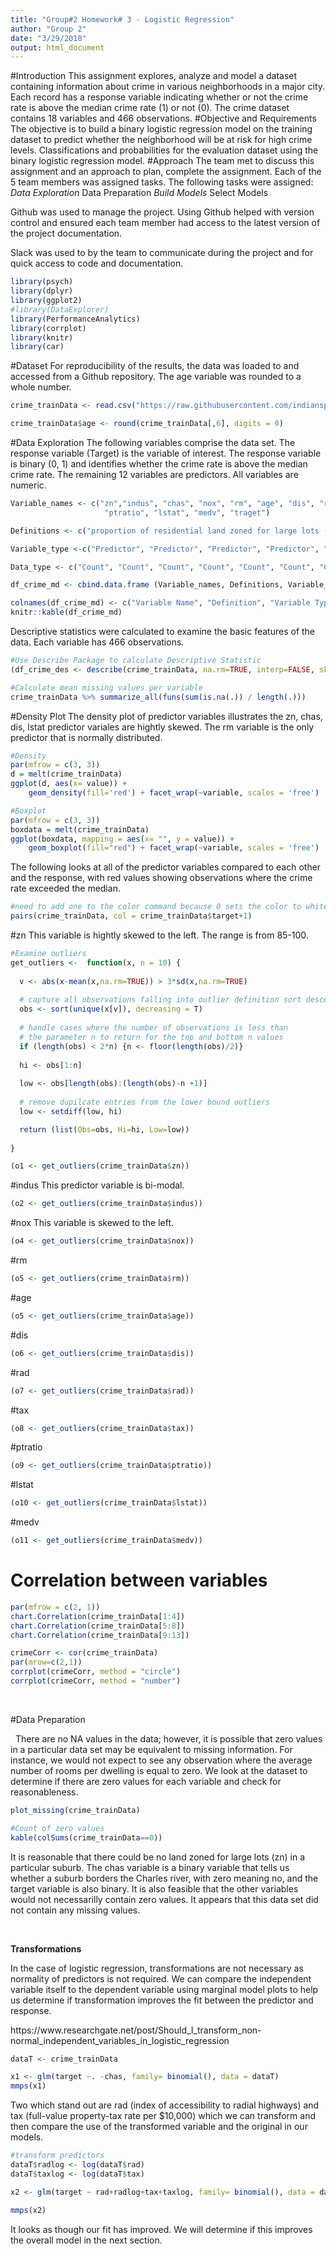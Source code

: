 ```yaml
---
title: "Group#2 Homework# 3 - Logistic Regression"
author: "Group 2"
date: "3/29/2018"
output: html_document
---
```

#Introduction
This assignment explores, analyze and model a dataset containing information about crime in various neighborhoods in a major city. Each record has a response variable indicating whether or not the crime rate is above the median crime rate (1) or not (0). The crime dataset contains 18 variables and 466 observations. 
#Objective and Requirements
The objective is to build a binary logistic regression model on the training dataset to predict whether the neighborhood will be at risk for high crime levels. Classifications and probabilities for the evaluation dataset using the binary logistic regression model. 
#Approach
The team met to discuss this assignment and an approach to plan, complete the assignment. Each of the 5 team members was assigned tasks. The following tasks were assigned:
*Data Exploration
*Data Preparation
*Build Models
*Select Models

Github was used to manage the project. Using Github helped with version control and ensured each team member had access to the latest version of the project documentation. 

Slack was used to by the team to communicate during the project and for quick access to code and documentation.
```r
library(psych)
library(dplyr)
library(ggplot2)
#library(DataExplorer)
library(PerformanceAnalytics)
library(corrplot)
library(knitr)
library(car)

```

#Dataset
For reproducibility of the results, the data was loaded to and accessed from a Github repository. The age variable was rounded to a whole number.
```r
crime_trainData <- read.csv("https://raw.githubusercontent.com/indianspice/DATA621/master/Hw3/crime-training-data_modified%20(1).csv", header = 3)

crime_trainData$age <- round(crime_trainData[,6], digits = 0)

```

#Data Exploration
The following variables comprise the data set. The response variable (Target) is the variable of interest. The response variable is binary (0, 1) and identifies whether the crime rate is above the median crime rate. The remaining 12 variables are predictors. All variables are numeric. 
```r
Variable_names <- c("zn","indus", "chas", "nox", "rm", "age", "dis", "rad", "tax",
                     "ptratio", "lstat", "medv", "traget")

Definitions <- c("proportion of residential land zoned for large lots (over 25000 square feet)", "proportion of non-retail business acres per suburb", "a dummy var. for whether the suburb borders the Charles River (1) or not (0)", "nitrogen oxides concentration (parts per 10 million)", " average number of rooms per dwelling", "proportion of owner-occupied units built prior to 1940", "weighted mean of distances to five Boston employment centers"," index of accessibility to radial highways", "full-value property-tax rate per $10,000", " pupil-teacher ratio by town", " lower status of the population (percent)", "median value of owner-occupied homes in $1000s", "whether the crime rate is above the median crime rate (1) or not (0)")

Variable_type <-c("Predictor", "Predictor", "Predictor", "Predictor", "Predictor", "Predictor", "Predictor", "Predictor", "Predictor", "Predictor", "Predictor", "Predictor", "Response")

Data_type <- c("Count", "Count", "Count", "Count", "Count", "Count", "Count", "Count", "Count", "Count", "Count", "Count", "Count")

df_crime_md <- cbind.data.frame (Variable_names, Definitions, Variable_type, Data_type)

colnames(df_crime_md) <- c("Variable Name", "Definition", "Variable Type", "Data Type") 
knitr::kable(df_crime_md)
```

Descriptive statistics were calculated to examine the basic features of the data. Each variable has 466 observations.  
```r
#Use Describe Package to calculate Descriptive Statistic
(df_crime_des <- describe(crime_trainData, na.rm=TRUE, interp=FALSE, skew=TRUE, ranges=TRUE, trim=.1, type=3, check=TRUE, fast=FALSE, quant=c(.1,.25,.75,.90), IQR=TRUE))

#Calculate mean missing values per variable
crime_trainData %>% summarize_all(funs(sum(is.na(.)) / length(.)))

```


#Density Plot
The density plot of predictor variables illustrates the zn, chas, dis, lstat predictor variales are hightly skewed. The rm variable is the only predictor that is normally distributed. 
```r
#Density
par(mfrow = c(3, 3))
d = melt(crime_trainData)
ggplot(d, aes(x= value)) + 
    geom_density(fill='red') + facet_wrap(~variable, scales = 'free') 

#Boxplot
par(mfrow = c(3, 3))
boxdata = melt(crime_trainData)
ggplot(boxdata, mapping = aes(x= "", y = value)) + 
    geom_boxplot(fill="red") + facet_wrap(~variable, scales = 'free')

```

The following looks at all of the predictor variables compared to each other and the response, with red values showing observations where the crime rate exceeded the median.
```r
#need to add one to the color command because 0 sets the color to white.
pairs(crime_trainData, col = crime_trainData$target+1)
```


#zn
This variable is hightly skewed to the left. The range is from 85-100.
```r

#Examine outliers
get_outliers <-  function(x, n = 10) {
  
  v <- abs(x-mean(x,na.rm=TRUE)) > 3*sd(x,na.rm=TRUE)
  
  # capture all observations falling into outlier definition sort descending
  obs <- sort(unique(x[v]), decreasing = T)
  
  # handle cases where the number of observations is less than 
  # the parameter n to return for the top and bottom n values
  if (length(obs) < 2*n) {n <- floor(length(obs)/2)}
  
  hi <- obs[1:n]
  
  low <- obs[length(obs):(length(obs)-n +1)]
  
  # remove dupilcate entries from the lower bound outliers
  low <- setdiff(low, hi)

  return (list(Obs=obs, Hi=hi, Low=low))
  
}       

(o1 <- get_outliers(crime_trainData$zn))

```

#indus
This predictor variable is bi-modal.
```r

(o2 <- get_outliers(crime_trainData$indus))
```

#nox
This variable is skewed to the left. 
```r

(o4 <- get_outliers(crime_trainData$nox))
```
#rm
```r
(o5 <- get_outliers(crime_trainData$rm))
```
#age
```r

(o5 <- get_outliers(crime_trainData$age))
```

#dis
```r

(o6 <- get_outliers(crime_trainData$dis))
```

#rad
```r

(o7 <- get_outliers(crime_trainData$rad))
```

#tax
```r

(o8 <- get_outliers(crime_trainData$tax))
```
#ptratio
```r

(o9 <- get_outliers(crime_trainData$ptratio))
```
#lstat
```r

(o10 <- get_outliers(crime_trainData$lstat))
```
#medv
```r


(o11 <- get_outliers(crime_trainData$medv))
```

# Correlation between variables
```r
par(mfrow = c(2, 1))
chart.Correlation(crime_trainData[1:4])
chart.Correlation(crime_trainData[5:8])
chart.Correlation(crime_trainData[9:13])

crimeCorr <- cor(crime_trainData)
par(mrow=c(2,1))
corrplot(crimeCorr, method = "circle")
corrplot(crimeCorr, method = "number")


```
\  

#Data Preparation

\  
There are no NA values in the data; however, it is possible that zero values in a particular data set may be equivalent to missing information. For instance, we would not expect to see any observation where the average number of rooms per dwelling is equal to zero. We look at the dataset to determine if there are zero values for each variable and check for reasonableness. 
\

```r
plot_missing(crime_trainData)

#Count of zero values
kable(colSums(crime_trainData==0))
```

It is reasonable that there could be no land zoned for large lots (zn) in a particular suburb. The chas variable is a binary variable that tells us whether a suburb borders the Charles river, with zero meaning no, and the target variable is also binary. It is also feasible that the other variables would not necessarilly contain zero values. It appears that this data set did not contain any missing values. 

\ 
\ 

**Transformations**

In the case of logistic regression, transformations are not necessary as normality of predictors is not required. We can compare the independent variable itself to the dependent variable using marginal model plots to help us determine if transformation improves the fit between the predictor and response. 

https://www.researchgate.net/post/Should_I_transform_non-normal_independent_variables_in_logistic_regression

```r
dataT <- crime_trainData

x1 <- glm(target ~. -chas, family= binomial(), data = dataT)
mmps(x1)
```

Two which stand out are rad (index of accessibility to radial highways) and tax (full-value property-tax rate per $10,000) which we can transform and then compare the use of the transformed variable and the original in our models.

```r
#transform predictors
dataT$radlog <- log(dataT$rad)
dataT$taxlog <- log(dataT$tax)

x2 <- glm(target ~ rad+radlog+tax+taxlog, family= binomial(), data = dataT)

mmps(x2)
```
It looks as though our fit has improved. We will determine if this improves the overall model in the next section.
